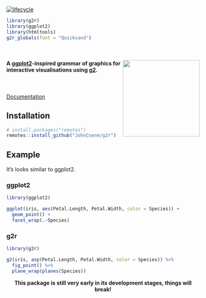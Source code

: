 [![lifecycle](https://img.shields.io/badge/lifecycle-experimental-orange.svg)](https://www.tidyverse.org/lifecycle/#experimental)

```r
library(g2r)
library(ggplot2)
library(htmltools)
g2r_globals(font = "Quicksand")
```

<br/>

<div class="row">

<div class="jumbotron">
<img src="logo.png" height="200px" align="right"/>
<h4>A <a href="https://ggplot2.tidyverse.org/" class="link" target="_blank">ggplot2</a>-inspired grammar of graphics for interactive visualisations using <a href="https://antv.alipay.com/zh-cn/g2/3.x/" class="link" target="_blank">g2</a>.</h4>
<p>
<br/>
<br/>
<a class="btn btn-primary btn-lg" href="articles/" role="button">Documentation</a>
</p>
</div>

</div>

## Installation

``` r
# install.packages("remotes")
remotes::install_github("JohnCoene/g2r")
```

## Example

It's looks similar to ggplot2.

<div class="row">
<div class="col-md-6">

### ggplot2

```r
library(ggplot2)

ggplot(iris, aes(Petal.Length, Petal.Width, color = Species)) +
  geom_point() +
  facet_wrap(.~Species)
```

</div>
<div class="col-md-6">

### g2r

```r
library(g2r)

g2(iris, asp(Petal.Length, Petal.Width, color = Species)) %>% 
  fig_point() %>%
  plane_wrap(planes(Species))
```
</div>
</div>

<div class="alert alert-warning" role="alert" style="text-align:center;">
<b>This package is still very early in its development stages, things will break!</b>
</div>